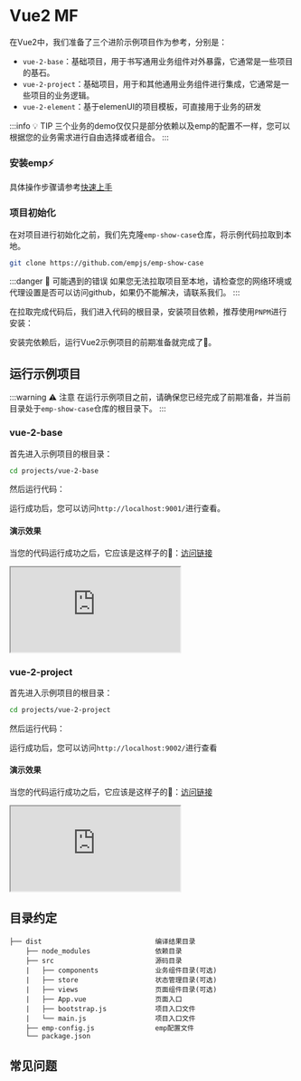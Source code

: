 
# Vue2 MF

在Vue2中，我们准备了三个进阶示例项目作为参考，分别是：

- `vue-2-base`：基础项目，用于书写通用业务组件对外暴露，它通常是一些项目的基石。
- `vue-2-project`：基础项目，用于和其他通用业务组件进行集成，它通常是一些项目的业务逻辑。
- `vue-2-element`：基于elemenUI的项目模板，可直接用于业务的研发

:::info 💡 TIP
三个业务的demo仅仅只是部分依赖以及emp的配置不一样，您可以根据您的业务需求进行自由选择或者组合。
:::

<Preparation />

### 安装emp⚡

具体操作步骤请参考[快速上手](/guide/start/quick-start)

### 项目初始化

在对项目进行初始化之前，我们先克隆`emp-show-case`仓库，将示例代码拉取到本地。

```bash
git clone https://github.com/empjs/emp-show-case
```

:::danger 🚨 可能遇到的错误
如果您无法拉取项目至本地，请检查您的网络环境或代理设置是否可以访问github，如果仍不能解决，请联系我们。
:::

在拉取完成代码后，我们进入代码的根目录，安装项目依赖，推荐使用`PNPM`进行安装：

<PackageManagerTabs command="install" />

安装完依赖后，运行Vue2示例项目的前期准备就完成了🎉。

## 运行示例项目

:::warning ⚠️ 注意
在运行示例项目之前，请确保您已经完成了前期准备，并当前目录处于`emp-show-case`仓库的根目录下。
:::

### vue-2-base

首先进入示例项目的根目录：

```bash
cd projects/vue-2-base
```

然后运行代码：
<PackageManagerTabs command="dev" />

运行成功后，您可以访问`http://localhost:9001/`进行查看。

#### 演示效果

当您的代码运行成功之后，它应该是这样子的🤩：<a target='_blank' href='https://mf-vue2.sc.empjs.dev/host/'>访问链接</a>

<iframe src="https://mf-vue2.sc.empjs.dev/host/"
  style={{width: '100%', height: '1500px', border: `20px solid #aaa`, borderRadius: '4px', overflow: 'hidden'}}
  title="mf-host"
></iframe>

### vue-2-project

首先进入示例项目的根目录：

```bash
cd projects/vue-2-project
```

然后运行代码：
<PackageManagerTabs command="dev" />

运行成功后，您可以访问`http://localhost:9002/`进行查看

#### 演示效果

当您的代码运行成功之后，它应该是这样子的🤩：<a target='_blank' href='https://mf-vue2.sc.empjs.dev/app/'>访问链接</a>

<iframe src="https://mf-vue2.sc.empjs.dev/app/"
  style={{width: '100%', height: '1000px', border: `20px solid #aaa`, borderRadius: '4px', overflow: 'hidden'}}
  title="mf-host"
></iframe>


## 目录约定

```
├── dist                            编译结果目录
    ├── node_modules                依赖目录
    ├── src                         源码目录
    |   ├── components              业务组件目录(可选)
    |   ├── store                   状态管理目录(可选)
    |   ├── views                   页面组件目录(可选)
    |   ├── App.vue                 页面入口
    |   ├── bootstrap.js            项目入口文件
    |   └── main.js                 项目入口文件
    ├── emp-config.js               emp配置文件
    └── package.json
```

## 常见问题

<YarnProblem />